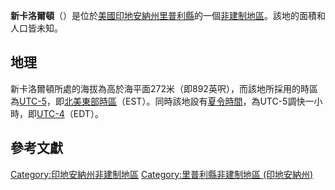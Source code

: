 {{noteTA
|G1=USState
|G2=地名
|G3=Unit
}}
{{Infobox settlement
|official_name            = 新卡洛爾頓
|native_name = New Carrollton
|settlement_type          = [[非建制地區|非建制地區]]
|image_skyline            = 
|imagesize                = 
|pushpin_map              = USA Indiana
|pushpin_label            = 新卡洛爾頓
|pushpin_label_position   = top
|pushpin_map_caption      = 新卡洛爾頓在印地安納州的位置
|subdivision_type         = [[世界政區索引|國家]]
|subdivision_type1        = [[美国州份|州份]]
|subdivision_type2        = [[印地安納州行政区划|縣]]
|subdivision_name         = [[美国|美国]]
|subdivision_name1        = [[印地安納州|印地安納州]]
|subdivision_name2        = [[里普利縣_(印地安納州)|里普利縣]]
|elevation_ft             = 892
|elevation_m              = 272
|area_total_km2           = 
|area_total_sq_mi         = 
|area_land_km2            = 
|area_land_sq_mi          = 
|area_water_km2           = 
|area_water_sq_mi         = 
|population_as_of         = 2010
|population_footnotes     = 
|population_total         = 
|population_metro         = 
|population_density_km2   = auto
|population_density_sq_mi = auto
|timezone                 = [[北美东部时区|北美东部时区]]
|utc_offset               = -5
|coordinates              = {{coord|39|56|41|N|85|21|55|W|display=inline,title}}
| coor_pinpoint           = 
| coordinates_footnotes   = 
|timezone_DST             = EDT
|utc_offset_DST           = -4
|postal_code_type         = [[美國郵區編號|郵區編號]]
|postal_code              = 47250
|area_code                = {{link-en|电话区号812|Area code 812|812}}
|blank_name = [[地名信息系统|GNIS ID]]
|blank_info = 452196<ref name="GNIS">{{cite gnis|452196|New Carrollton}}</ref>
}}
'''新卡洛爾頓'''（{{lang-en|New Carrollton}}）是位於[[美國|美國]][[印地安納州|印地安納州]][[里普利縣_(印地安納州)|里普利縣]]的一個[[非建制地區|非建制地區]]。該地的面積和人口皆未知。

== 地理 ==
新卡洛爾頓所處的海拔為高於海平面272米（即892英呎），而該地所採用的時區為[[UTC-5|UTC-5]]，即[[北美東部時區|北美東部時區]]（EST）。同時該地設有[[夏令時間|夏令時間]]，為UTC-5調快一小時，即[[UTC-4|UTC-4]]（EDT）。

== 參考文獻 ==
{{reflist}}

{{里普利縣 (印地安納州)}}

{{DEFAULTSORT:New Carrollton}}
[[Category:印地安納州非建制地區|Category:印地安納州非建制地區]]
[[Category:里普利縣非建制地區_(印地安納州)|Category:里普利縣非建制地區 (印地安納州)]]

{{Indiana-geo-stub}}
